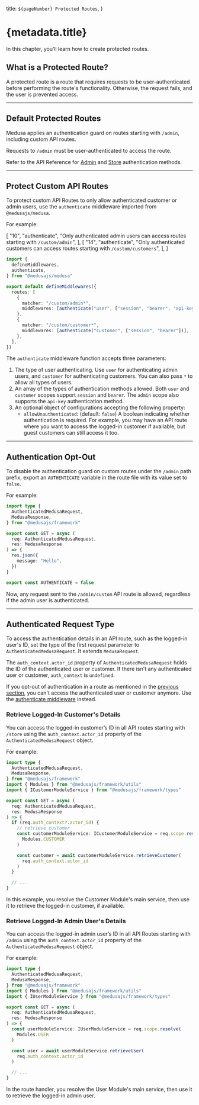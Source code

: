   title: `${pageNumber} Protected Routes`,
}

# {metadata.title}

In this chapter, you’ll learn how to create protected routes.

## What is a Protected Route?

A protected route is a route that requires requests to be user-authenticated before performing the route's functionality. Otherwise, the request fails, and the user is prevented access.

---

## Default Protected Routes

Medusa applies an authentication guard on routes starting with `/admin`, including custom API routes.

Requests to `/admin` must be user-authenticated to access the route.

<Note title="Tip">

Refer to the API Reference for [Admin](!api!/admin#authentication) and [Store](!api!/store#authentication) authentication methods.

</Note>

---

## Protect Custom API Routes

To protect custom API Routes to only allow authenticated customer or admin users, use the `authenticate` middleware imported from `@medusajs/medusa`.

For example:

  [
    "10",
    "authenticate",
    "Only authenticated admin users can access routes starting with `/custom/admin`",
  ],
  [
    "14",
    "authenticate",
    "Only authenticated customers can access routes starting with `/custom/customers`",
  ],
]

```ts title="src/api/middlewares.ts" highlights={highlights}
import { 
  defineMiddlewares,
  authenticate,
} from "@medusajs/medusa"

export default defineMiddlewares({
  routes: [
    {
      matcher: "/custom/admin*",
      middlewares: [authenticate("user", ["session", "bearer", "api-key"])],
    },
    {
      matcher: "/custom/customer*",
      middlewares: [authenticate("customer", ["session", "bearer"])],
    },
  ],
})
```

The `authenticate` middleware function accepts three parameters:

1. The type of user authenticating. Use `user` for authenticating admin users, and `customer` for authenticating customers. You can also pass `*` to allow all types of users.
2. An array of the types of authentication methods allowed. Both `user` and `customer` scopes support `session` and `bearer`. The `admin` scope also supports the `api-key` authentication method.
3. An optional object of configurations accepting the following property:
    - `allowUnauthenticated`: (default: `false`) A boolean indicating whether authentication is required. For example, you may have an API route where you want to access the logged-in customer if available, but guest customers can still access it too.

---

## Authentication Opt-Out

To disable the authentication guard on custom routes under the `/admin` path prefix, export an `AUTHENTICATE` variable in the route file with its value set to `false`.

For example:

```ts title="src/api/admin/custom/route.ts" highlights={[["15"]]}
import type { 
  AuthenticatedMedusaRequest, 
  MedusaResponse,
} from "@medusajs/framework"

export const GET = async (
  req: AuthenticatedMedusaRequest, 
  res: MedusaResponse
) => {
  res.json({
    message: "Hello",
  })
}

export const AUTHENTICATE = false
```

Now, any request sent to the `/admin/custom` API route is allowed, regardless if the admin user is authenticated.

---

## Authenticated Request Type

To access the authentication details in an API route, such as the logged-in user's ID, set the type of the first request parameter to `AuthenticatedMedusaRequest`. It extends `MedusaRequest`.

The `auth_context.actor_id` property of `AuthenticatedMedusaRequest` holds the ID of the authenticated user or customer. If there isn't any authenticated user or customer, `auth_context` is `undefined`.

<Note>

If you opt-out of authentication in a route as mentioned in the [previous section](#authentication-opt-out), you can't access the authenticated user or customer anymore. Use the [authenticate middleware](#protect-custom-api-routes) instead.

</Note>

### Retrieve Logged-In Customer's Details

You can access the logged-in customer’s ID in all API routes starting with `/store` using the `auth_context.actor_id` property of the `AuthenticatedMedusaRequest` object.

For example:

```ts title="src/api/store/custom/route.ts" highlights={[["19", "req.auth_context.actor_id", "Access the logged-in customer's ID."]]} collapsibleLines="1-7" expandButtonLabel="Show Imports"
import type {
  AuthenticatedMedusaRequest,
  MedusaResponse,
} from "@medusajs/framework"
import { Modules } from "@medusajs/framework/utils"
import { ICustomerModuleService } from "@medusajs/framework/types"

export const GET = async (
  req: AuthenticatedMedusaRequest,
  res: MedusaResponse
) => {
  if (req.auth_context?.actor_id) {
    // retrieve customer
    const customerModuleService: ICustomerModuleService = req.scope.resolve(
      Modules.CUSTOMER
    )

    const customer = await customerModuleService.retrieveCustomer(
      req.auth_context.actor_id
    )
  }

  // ...
}
```

In this example, you resolve the Customer Module's main service, then use it to retrieve the logged-in customer, if available.

### Retrieve Logged-In Admin User's Details

You can access the logged-in admin user’s ID in all API Routes starting with `/admin` using the `auth_context.actor_id` property of the `AuthenticatedMedusaRequest` object.

For example:

```ts title="src/api/admin/custom/route.ts" highlights={[["17", "req.auth_context.actor_id", "Access the logged-in admin user's ID."]]} collapsibleLines="1-7" expandButtonLabel="Show Imports"
import type {
  AuthenticatedMedusaRequest,
  MedusaResponse,
} from "@medusajs/framework"
import { Modules } from "@medusajs/framework/utils"
import { IUserModuleService } from "@medusajs/framework/types"

export const GET = async (
  req: AuthenticatedMedusaRequest,
  res: MedusaResponse
) => {
  const userModuleService: IUserModuleService = req.scope.resolve(
    Modules.USER
  )

  const user = await userModuleService.retrieveUser(
    req.auth_context.actor_id
  )

  // ...
}
```

In the route handler, you resolve the User Module's main service, then use it to retrieve the logged-in admin user.
